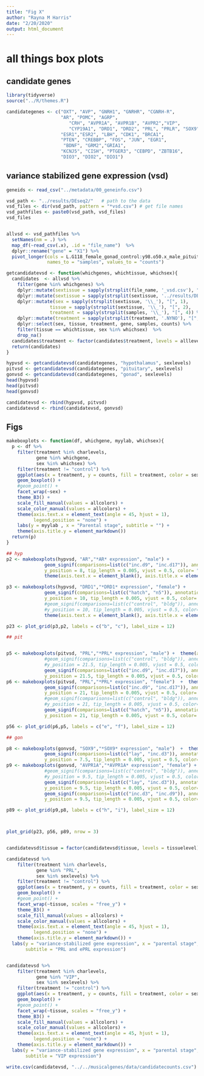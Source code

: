 ```yaml
---
title: "Fig X"
author: "Rayna M Harris"
date: "2/20/2020"
output: html_document
---
```



# all things box plots


## candidate genes

```r
library(tidyverse)
source("../R/themes.R")

candidategenes <- c("OXT", "AVP", "GNRH1", "GNRHR", "CGNRH-R",
                    "AR", "POMC", "AGRP", 
                       "CRH", "AVPR1A", "AVPR1B", "AVPR2","VIP",
                       "CYP19A1", "DRD1", "DRD2", "PRL", "PRLR", "SOX9", 
                    "ESR1","ESR2", "LBH", "CDK1", "BRCA1",
                    "PTEN", "CREBBP", "FOS", "JUN", "EGR1",
                     "BDNF", "GRM2","GRIA1",
                    "KCNJ5", "CISH", "PTGER3", "CEBPD", "ZBTB16", 
                    "DIO3", "DIO2", "DIO1") 

```

## variance stabilized gene expression  (vsd)

```r
geneids <- read_csv("../metadata/00_geneinfo.csv")

vsd_path <- "../results/DEseq2/"   # path to the data
vsd_files <- dir(vsd_path, pattern = "*vsd.csv") # get file names
vsd_pathfiles <- paste0(vsd_path, vsd_files)
vsd_files


allvsd <- vsd_pathfiles %>%
  setNames(nm = .) %>% 
  map_df(~read_csv(.x), .id = "file_name")  %>% 
  dplyr::rename("gene" = "X1") %>% 
  pivot_longer(cols = L.G118_female_gonad_control:y98.o50.x_male_pituitary_inc.d3, 
               names_to = "samples", values_to = "counts") 

getcandidatevsd <- function(whichgenes, whichtissue, whichsex){
  candidates  <- allvsd %>%
    filter(gene %in% whichgenes) %>%
    dplyr::mutate(sextissue = sapply(strsplit(file_name, '_vsd.csv'), "[", 1)) %>%
    dplyr::mutate(sextissue = sapply(strsplit(sextissue, '../results/DEseq2/'), "[", 2)) %>%
    dplyr::mutate(sex = sapply(strsplit(sextissue, '\\_'), "[", 1),
                tissue = sapply(strsplit(sextissue, '\\_'), "[", 2),
                treatment = sapply(strsplit(samples, '\\_'), "[", 4)) %>%
    dplyr::mutate(treatment = sapply(strsplit(treatment, '.NYNO'), "[", 1)) %>%
    dplyr::select(sex, tissue, treatment, gene, samples, counts) %>%
    filter(tissue == whichtissue, sex %in% whichsex)  %>%
    drop_na()
  candidates$treatment <- factor(candidates$treatment, levels = alllevels)
  return(candidates)
}

hypvsd <- getcandidatevsd(candidategenes, "hypothalamus", sexlevels)
pitvsd <- getcandidatevsd(candidategenes, "pituitary", sexlevels)
gonvsd <- getcandidatevsd(candidategenes, "gonad", sexlevels)
head(hypvsd)
head(pitvsd)
head(gonvsd)

candidatevsd <- rbind(hypvsd, pitvsd)
candidatevsd <- rbind(candidatevsd, gonvsd)
```

## Figs 

```r
makeboxplots <- function(df, whichgene, myylab, whichsex){
  p <- df %>%
    filter(treatment %in% charlevels,
           gene %in% whichgene,
           sex %in% whichsex) %>%
    filter(treatment != "control") %>%
    ggplot(aes(x = treatment, y = counts, fill = treatment, color = sex)) +
    geom_boxplot() + 
    #geom_point() +
    facet_wrap(~sex) +
    theme_B3() +
    scale_fill_manual(values = allcolors) +
    scale_color_manual(values = allcolors) +
    theme(axis.text.x = element_text(angle = 45, hjust = 1),
          legend.position = "none") +
    labs(y = myylab , x = "Parental stage", subtitle = "") +
    theme(axis.title.y = element_markdown())
  return(p)
}

## hyp 
p2 <- makeboxplots(hypvsd, "AR","*AR* expression", "male") +
              geom_signif(comparisons=list(c("inc.d9", "inc.d17")), annotations= "*", 
              y_position = 8, tip_length = 0.005, vjust = 0.5, color= "black" , textsize = 3 ) +
              theme(axis.text.x = element_blank(), axis.title.x = element_blank())

p3 <- makeboxplots(hypvsd, "DRD1","*DRD1* expression", "female") +
              geom_signif(comparisons=list(c("hatch", "n5")), annotations= "*", 
              y_position = 10, tip_length = 0.005, vjust = 0.5, color= "black" , textsize = 3 ) +
              #geom_signif(comparisons=list(c("control", "bldg")), annotations= "*", 
              #y_position = 10, tip_length = 0.005, vjust = 0.5, color= "black" , textsize = 3 ) + 
              theme(axis.text.x = element_blank(), axis.title.x = element_blank())

p23 <- plot_grid(p3,p2, labels = c("b", "c"), label_size = 12)

## pit 


p5 <- makeboxplots(pitvsd, "PRL","*PRL* expression", "male") +  theme(axis.text.x = element_blank(), axis.title.x = element_blank(), strip.text = element_blank())+
              #geom_signif(comparisons=list(c("control", "bldg")), annotations= "*", 
              #y_position = 21.5, tip_length = 0.005, vjust = 0.5, color= "black" , textsize = 3 ) +
              geom_signif(comparisons=list(c("inc.d9", "inc.d17")), annotations= "*", 
              y_position = 21.5, tip_length = 0.005, vjust = 0.5, color= "black" , textsize = 3 ) 
p6 <- makeboxplots(pitvsd, "PRL","*PRL* expression", "female")  +  theme(axis.text.x = element_blank(), axis.title.x = element_blank(), strip.text = element_blank()) +
              geom_signif(comparisons=list(c("inc.d9", "inc.d17")), annotations= "*", 
              y_position = 21, tip_length = 0.005, vjust = 0.5, color= "black" , textsize = 3 ) +
              #geom_signif(comparisons=list(c("control", "bldg")), annotations= "*", 
              #y_position = 21, tip_length = 0.005, vjust = 0.5, color= "black" , textsize = 3 ) +
              geom_signif(comparisons=list(c("hatch", "n5")), annotations= "*", 
              y_position = 21, tip_length = 0.005, vjust = 0.5, color= "black" , textsize = 3 )

p56 <- plot_grid(p6,p5, labels = c("e", "f"), label_size = 12)

## gon

p8 <- makeboxplots(gonvsd, "SOX9","*SOX9* expression", "male")  +  theme(strip.text = element_blank()) +
              geom_signif(comparisons=list(c("lay", "inc.d3")), annotations= "*", 
              y_position = 7.5, tip_length = 0.005, vjust = 0.5, color= "black" , textsize = 3 )
p9 <- makeboxplots(gonvsd, "AVPR1A","*AVPR1A* expression", "female") +  theme(strip.text = element_blank()) +
              #geom_signif(comparisons=list(c("control", "bldg")), annotations= "*", 
              #y_position = 9.5, tip_length = 0.005, vjust = 0.5, color= "black" , textsize = 3 ) +
              geom_signif(comparisons=list(c("lay", "inc.d3")), annotations= "*", 
              y_position = 9.5, tip_length = 0.005, vjust = 0.5, color= "black" , textsize = 3 ) +
              geom_signif(comparisons=list(c("inc.d3", "inc.d9")), annotations= "*", 
              y_position = 9.5, tip_length = 0.005, vjust = 0.5, color= "black" , textsize = 3 )

p89 <- plot_grid(p9,p8, labels = c("h", "i"), label_size = 12)



plot_grid(p23, p56, p89, nrow = 3)


candidatevsd$tissue = factor(candidatevsd$tissue, levels = tissuelevel)

candidatevsd %>%
    filter(treatment %in% charlevels,
           gene %in% "PRL",
           sex %in% sexlevels) %>%
    filter(treatment != "control") %>%
    ggplot(aes(x = treatment, y = counts, fill = treatment, color = sex)) +
    geom_boxplot() + 
    #geom_point() +
    facet_wrap(~tissue, scales = "free_y") +
    theme_B3() +
    scale_fill_manual(values = allcolors) +
    scale_color_manual(values = allcolors) +
    theme(axis.text.x = element_text(angle = 45, hjust = 1),
          legend.position = "none") +
    theme(axis.title.y = element_markdown()) +
  labs(y = "variance-stabilized gene expression", x = "parental stage", 
       subtitle = "PRL and ePRL expression")


candidatevsd %>%
    filter(treatment %in% charlevels,
           gene %in% "VIP",
           sex %in% sexlevels) %>%
    filter(treatment != "control") %>%
    ggplot(aes(x = treatment, y = counts, fill = treatment, color = sex)) +
    geom_boxplot() + 
    #geom_point() +
    facet_wrap(~tissue, scales = "free_y") +
    theme_B3() +
    scale_fill_manual(values = allcolors) +
    scale_color_manual(values = allcolors) +
    theme(axis.text.x = element_text(angle = 45, hjust = 1),
          legend.position = "none") +
    theme(axis.title.y = element_markdown()) +
  labs(y = "variance-stabilized gene expression", x = "parental stage", 
       subtitle = "VIP expression")

```

```r
write.csv(candidatevsd, "../../musicalgenes/data/candidatecounts.csv")
```